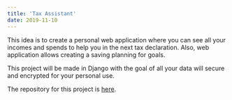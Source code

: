 ```yaml
---
title: 'Tax Assistant'
date: 2019-11-10
---
```


This idea is to create a personal web application where you can see all your incomes and spends to help you in the next tax declaration. Also, web application allows creating a saving planning for goals.

This project will be made in Django with the goal of all your data will secure and encrypted for your personal use.

The repository for this project is [here](https://github.com/jadry92/Tax-assistant).
